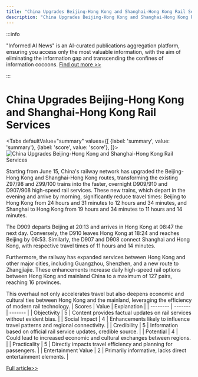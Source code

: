 ```yaml
---
title: "China Upgrades Beijing-Hong Kong and Shanghai-Hong Kong Rail Services"
description: "China Upgrades Beijing-Hong Kong and Shanghai-Hong Kong Rail Services"
---
```



:::info

"Informed AI News" is an AI-curated publications aggregation platform, ensuring you access only the most valuable information, with the aim of eliminating the information gap and transcending the confines of information cocoons.  [Find out more >>](/docs/guides)

:::

# China Upgrades Beijing-Hong Kong and Shanghai-Hong Kong Rail Services


<Tabs
	defaultValue="summary"
	values={[
	{label: 'summary', value: 'summary'},
	{label: 'score', value: 'score'},
]}>
<TabItem value="summary">
<img
  src="https://image.informedainews.com/2024/06/Soc-Jxj-1717551721-0.jpg"
  alt="China Upgrades Beijing-Hong Kong and Shanghai-Hong Kong Rail Services"
/>



Starting from June 15, China's railway network has upgraded the Beijing-Hong Kong and Shanghai-Hong Kong routes, transforming the existing Z97/98 and Z99/100 trains into the faster, overnight D909/910 and D907/908 high-speed rail services. These new trains, which depart in the evening and arrive by morning, significantly reduce travel times: Beijing to Hong Kong from 24 hours and 31 minutes to 12 hours and 34 minutes, and Shanghai to Hong Kong from 19 hours and 34 minutes to 11 hours and 14 minutes.

The D909 departs Beijing at 20:13 and arrives in Hong Kong at 08:47 the next day. Conversely, the D910 leaves Hong Kong at 18:24 and reaches Beijing by 06:53. Similarly, the D907 and D908 connect Shanghai and Hong Kong, with respective travel times of 11 hours and 14 minutes.

Furthermore, the railway has expanded services between Hong Kong and other major cities, including Guangzhou, Shenzhen, and a new route to Zhangjiajie. These enhancements increase daily high-speed rail options between Hong Kong and mainland China to a maximum of 127 pairs, reaching 16 provinces.

This overhaul not only accelerates travel but also deepens economic and cultural ties between Hong Kong and the mainland, leveraging the efficiency of modern rail technology.
</TabItem>
<TabItem value="score">
	| Scores     | Value   | Explanation |
	| -------- | ------- | ------- |
	| Objectivity  | 5    | Content provides factual updates on rail services without evident bias.    |
	| Social Impact | 4     | Enhancements likely to influence travel patterns and regional connectivity.    |
	| Credibility    | 5    | Information based on official rail service updates, credible source.    |
	| Potential    | 4    | Could lead to increased economic and cultural exchanges between regions.    |
	| Practicality    | 5    | Directly impacts travel efficiency and planning for passengers.    |
	| Entertainment Value    | 2    | Primarily informative, lacks direct entertainment elements.    |
</TabItem>
</Tabs>

[Full article>>](https://www.cnbeta.com.tw/articles/tech/1433489.htm)

